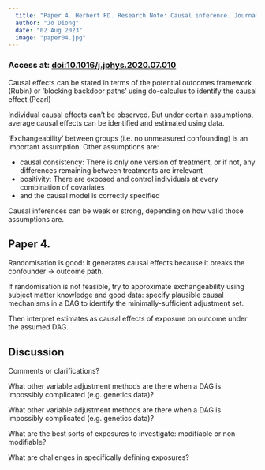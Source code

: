 ```yaml
---
  title: "Paper 4. Herbert RD. Research Note: Causal inference. Journal of Physiotherapy 2020;66(4):273-7."
  author: "Jo Diong"
  date: "02 Aug 2023"
  image: "paper04.jpg"
---
```


### Access at: [doi:10.1016/j.jphys.2020.07.010 ](https://doi.org/10.1016/j.jphys.2020.07.010)

Causal effects can be stated in terms of the potential outcomes framework (Rubin) or
'blocking backdoor paths' using do-calculus to identify the causal effect (Pearl)

Individual causal effects can't be observed.
But under certain assumptions, average causal effects can be identified and estimated using data.

'Exchangeability' between groups (i.e. no unmeasured confounding) is an important assumption.
Other assumptions are:

* causal consistency: There is only one version of treatment, or if not, any differences remaining between treatments are irrelevant
* positivity: There are exposed and control individuals at every combination of covariates
* and the causal model is correctly specified

Causal inferences can be weak or strong, depending on how valid those assumptions are.

## Paper 4.

Randomisation is good:
It generates causal effects because it breaks the confounder -> outcome path.

If randomisation is not feasible, try to approximate exchangeability using subject matter knowledge and good data:
specify plausible causal mechanisms in a DAG to identify the minimally-sufficient adjustment set.

Then interpret estimates as causal effects of exposure on outcome under the assumed DAG.

## Discussion

Comments or clarifications?

What other variable adjustment methods are there when a DAG is impossibly complicated (e.g. genetics data)?

What other variable adjustment methods are there when a DAG is impossibly complicated (e.g. genetics data)?

What are the best sorts of exposures to investigate: modifiable or non-modifiable?

What are challenges in specifically defining exposures?
